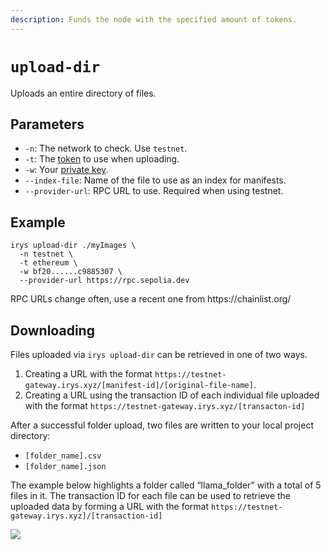 ```yaml
---
description: Funds the node with the specified amount of tokens.
---
```



# `upload-dir`

Uploads an entire directory of files.

## Parameters



- `-n`: The network to check. Use `testnet`.
- `-t`: The [token](/overview/supported-tokens) to use when uploading.
- `-w`: Your [private key](/cli#using-private-keys).
- `--index-file`: Name of the file to use as an index for manifests.
- `--provider-url`: RPC URL to use. Required when using testnet.

## Example

```console
irys upload-dir ./myImages \
  -n testnet \
  -t ethereum \
  -w bf20......c9885307 \
  --provider-url https://rpc.sepolia.dev
```

<Callout type="info" emoji="ℹ️">
	RPC URLs change often, use a recent one from https://chainlist.org/
</Callout>

## Downloading

Files uploaded via `irys upload-dir` can be retrieved in one of two ways.

1. Creating a URL with the format `https://testnet-gateway.irys.xyz/[manifest-id]/[original-file-name]`.
2. Creating a URL using the transaction ID of each individual file uploaded with the format `https://testnet-gateway.irys.xyz/[transacton-id]`

After a successful folder upload, two files are written to your local project directory:

- `[folder_name].csv`
- `[folder_name].json`

The example below highlights a folder called “llama_folder” with a total of 5 files in it. The transaction ID for each file can be used to retrieve the uploaded data by forming a URL with the format `https://testnet-gateway.irys.xyz]/[transaction-id]`

<img
	className="border border-[#FEF4EE] rounded-xl mt-5 md:w-5/6 w-full"
	src="/img/code-assets/llama-folder-manifest.png"
/>
